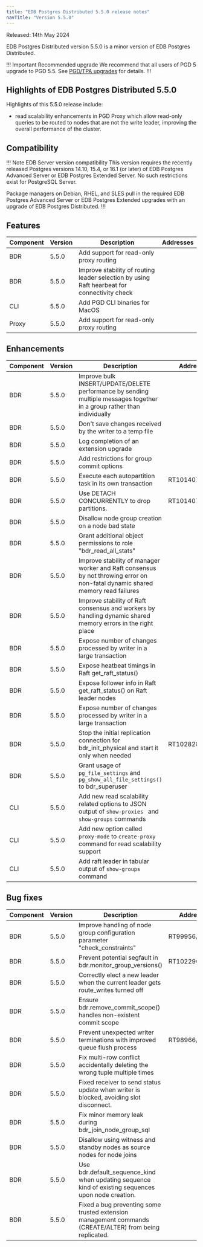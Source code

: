 ```yaml
---
title: "EDB Postgres Distributed 5.5.0 release notes"
navTitle: "Version 5.5.0"
---
```


Released: 14th May 2024

EDB Postgres Distributed version 5.5.0 is a minor version of EDB Postgres Distributed.

!!! Important Recommended upgrade
We recommend that all users of PGD 5 upgrade to PGD 5.5. See [PGD/TPA upgrades](../upgrades/tpa_overview) for details.
!!!


## Highlights of EDB Postgres Distributed 5.5.0

Highlights of this 5.5.0 release include:

* read scalability enhancements in PGD Proxy which allow read-only queries to be routed to nodes that are not the write leader, improving the overall performance of the cluster.

## Compatibility

!!! Note EDB Server version compatibility
This version requires the recently released Postgres versions 14.10, 15.4,
or 16.1 (or later) of EDB Postgres Advanced Server or EDB Postgres Extended
Server. No such restrictions exist for PostgreSQL Server.

Package managers on Debian, RHEL, and SLES pull in the required EDB Postgres
Advanced Server or EDB Postgres Extended upgrades with an upgrade of EDB
Postgres Distributed.
!!!

## Features

| Component | Version | Description                             | Addresses |
|-----------|---------|-----------------------------------------|-----------|
| BDR       | 5.5.0   | Add support for read-only proxy routing |           |
| BDR       | 5.5.0   | Improve stability of routing leader selection by using  Raft hearbeat for connectivity check |           |
| CLI       | 5.5.0   | Add PGD CLI binaries for MacOS          |           |
| Proxy     | 5.5.0   | Add support for read-only proxy routing |           |


## Enhancements

| Component | Version | Description                                                                                                             | Addresses      |
|-----------|---------|-------------------------------------------------------------------------------------------------------------------------|----------------|
| BDR       | 5.5.0   | Improve bulk INSERT/UPDATE/DELETE performance by sending multiple messages together in a group rather than individually |                |
| BDR       | 5.5.0   | Don't save changes received by the writer to a temp file                                                                |                |
| BDR       | 5.5.0   | Log completion of an extension upgrade                                                                                  |                |
| BDR       | 5.5.0   | Add restrictions for group commit options                                                                               |                |
| BDR       | 5.5.0   | Execute each autopartition task in its own transaction                                                                  | RT101407/35476 |
| BDR       | 5.5.0   | Use DETACH CONCURRENTLY to drop partitions.                                                                             | RT101407/35476 |
| BDR       | 5.5.0   | Disallow node group creation on a node bad state                                                                        |                |
| BDR       | 5.5.0   | Grant additional object permissions to role "bdr_read_all_stats"                                                        |                |
| BDR       | 5.5.0   | Improve stability of manager worker and Raft consensus by not throwing error on non-fatal dynamic shared memory read failures             |                |
| BDR       | 5.5.0   | Improve stability of Raft consensus and workers by handling dynamic shared memory errors in the right place             |                |
| BDR       | 5.5.0   | Expose number of changes processed by writer in a large transaction                                                     |                |
| BDR       | 5.5.0   | Expose heatbeat timings in Raft get_raft_status()                                                     |                |
| BDR       | 5.5.0   | Expose follower info in Raft get_raft_status() on Raft leader nodes                                                    |                |
| BDR       | 5.5.0   | Expose number of changes processed by writer in a large transaction                                                     |                |
| BDR       | 5.5.0   | Stop the initial replication connection for bdr_init_physical and start it only when needed                             | RT102828/35305 |
| BDR       | 5.5.0   | Grant usage of `pg_file_settings` and `pg_show_all_file_settings()` to bdr_superuser                                    |                |
| CLI       | 5.5.0   | Add new read scalability related options to JSON output of `show-proxies ` and `show-groups` commands                   |                |
| CLI       | 5.5.0   | Add new option called `proxy-mode` to `create-proxy` command for read scalability support                               |                |
| CLI       | 5.5.0   | Add raft leader in  tabular output of `show-groups` command                                                             |                |


## Bug fixes

| Component | Version | Description                                                                                             | Addresses      |
|-----------|---------|---------------------------------------------------------------------------------------------------------|----------------|
| BDR       | 5.5.0   | Improve handling of node group configuration parameter "check_constraints"                              | RT99956/31896  |
| BDR       | 5.5.0   | Prevent potential segfault in bdr.monitor_group_versions()                                              | RT102290/34051 |
| BDR       | 5.5.0   | Correctly elect a new leader when the current leader gets route_writes turned off                       |                |
| BDR       | 5.5.0   | Ensure bdr.remove_commit_scope() handles non-existent commit scope                                      |                |
| BDR       | 5.5.0   | Prevent unexpected writer terminations with improved queue flush process                                | RT98966/35447  |
| BDR       | 5.5.0   | Fix multi-row conflict accidentally deleting the wrong tuple multiple times                             |                |
| BDR       | 5.5.0   | Fixed receiver to send status update when writer is blocked, avoiding slot disconnect.                  |                |
| BDR       | 5.5.0   | Fix minor memory leak during bdr_join_node_group_sql                                                    |                |
| BDR       | 5.5.0   | Disallow using witness and standby nodes as source nodes for node joins                                 |                |
| BDR       | 5.5.0   | Use bdr.default_sequence_kind when updating sequence kind of existing sequences upon node creation.     |                |
| BDR       | 5.5.0   | Fixed a bug preventing some trusted extension management commands (CREATE/ALTER) from being replicated. |                |



